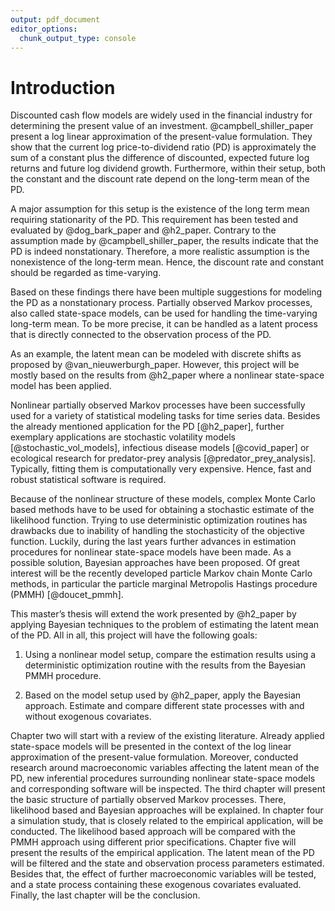 ```yaml
---
output: pdf_document
editor_options: 
  chunk_output_type: console
---
```


\mainmatter

# Introduction {#intro}

Discounted cash flow models are widely used in the financial industry for determining the present value of an investment. @campbell_shiller_paper present a log linear approximation of the present-value formulation. They show that the current log price-to-dividend ratio (PD) is approximately the sum of a constant plus the difference of discounted, expected future log returns and future log dividend growth. Furthermore, within their setup, both the constant and the discount rate depend on the long-term mean of the PD.

A major assumption for this setup is the existence of the long term mean requiring stationarity of the PD. This requirement has been tested and evaluated by @dog_bark_paper and @h2_paper. Contrary to the assumption made by @campbell_shiller_paper, the results indicate that the PD is indeed nonstationary. Therefore, a more realistic assumption is the nonexistence of the long-term mean. Hence, the discount rate and constant should be regarded as time-varying. 

Based on these findings there have been multiple suggestions for modeling the PD as a nonstationary process. Partially observed Markov processes, also called state-space models, can be used for handling the time-varying long-term mean. To be more precise, it can be handled as a latent process that is directly connected to the observation process of the PD. 

As an example, the latent mean can be modeled with discrete shifts as proposed by @van_nieuwerburgh_paper. However, this project will be mostly based on the results from @h2_paper where a nonlinear state-space model has been applied.

Nonlinear partially observed Markov processes have been successfully used for a variety of statistical modeling tasks for time series data. Besides the already mentioned application for the PD [@h2_paper], further exemplary applications are stochastic volatility models [@stochastic_vol_models], infectious disease models [@covid_paper] or ecological research for predator-prey analysis [@predator_prey_analysis]. Typically, fitting them is computationally very expensive. Hence, fast and robust statistical software is required.

Because of the nonlinear structure of these models, complex Monte Carlo based methods have to be used for obtaining a stochastic estimate of the likelihood function. Trying to use deterministic optimization routines has drawbacks due to inability of handling the stochasticity of the objective function. Luckily, during the last years further advances in estimation procedures for nonlinear state-space models have been made. As a possible solution, Bayesian approaches have been proposed. Of great interest will be the recently developed particle Markov chain Monte Carlo methods, in particular the particle marginal Metropolis Hastings procedure (PMMH) [@doucet_pmmh].

This master's thesis will extend the work presented by @h2_paper by applying Bayesian techniques to the problem of estimating the latent mean of the PD. All in all, this project will have the following goals:

1) Using a nonlinear model setup, compare the estimation results using a deterministic optimization routine with the results from the Bayesian PMMH procedure.

2) Based on the model setup used by @h2_paper, apply the Bayesian approach. Estimate and compare different state processes with and without exogenous covariates.

Chapter two will start with a review of the existing literature. Already applied state-space models will be presented in the context of the log linear approximation of the present-value formulation. Moreover, conducted research around macroeconomic variables affecting the latent mean of the PD, new inferential procedures surrounding nonlinear state-space models and corresponding software will be inspected. The third chapter will present the basic structure of partially observed Markov processes. There, likelihood based and Bayesian approaches will be explained. In chapter four a simulation study, that is closely related to the empirical application, will be conducted. The likelihood based approach will be compared with the PMMH approach using different prior specifications. Chapter five will present the results of the empirical application. The latent mean of the PD will be filtered and the state and observation process parameters estimated. Besides that, the effect of further macroeconomic variables will be tested, and a state process containing these exogenous covariates evaluated. Finally, the last chapter will be the conclusion.
